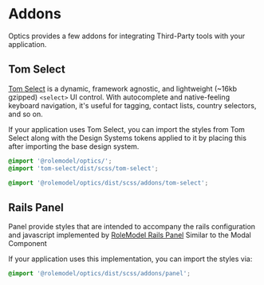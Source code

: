 
<Meta title="Overview/Addons" />

# Addons

Optics provides a few addons for integrating Third-Party tools with your application.

## Tom Select

[Tom Select](https://tom-select.js.org/) is a dynamic, framework agnostic, and lightweight (~16kb gzipped) `<select>` UI control. With autocomplete and native-feeling keyboard navigation, it's useful for tagging, contact lists, country selectors, and so on.

If your application uses Tom Select, you can import the styles from Tom Select along with the Design Systems tokens applied to it by placing this after importing the base design system.

```css
@import '@rolemodel/optics/';
@import 'tom-select/dist/scss/tom-select';

@import '@rolemodel/optics/dist/scss/addons/tom-select';
```

## Rails Panel

Panel provide styles that are intended to accompany the rails configuration and javascript implemented by [RoleModel Rails Panel](https://github.com/RoleModel/rolemodel_rails/tree/master/lib/generators/rolemodel/modals) Similar to the Modal Component

If your application uses this implementation, you can import the styles via:

```css
@import '@rolemodel/optics/dist/scss/addons/panel';
```

